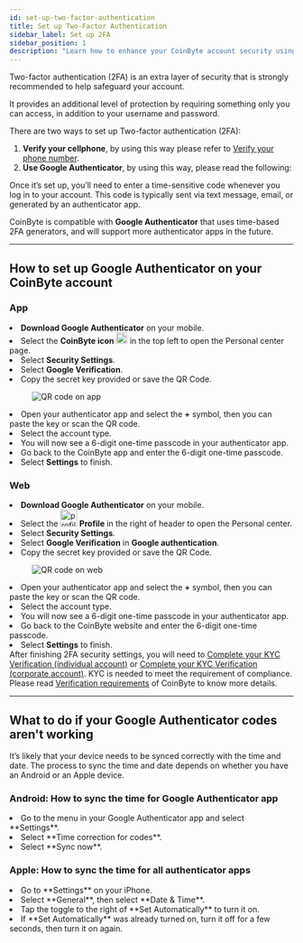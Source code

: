 ```yaml
---
id: set-up-two-factor-authentication
title: Set up Two-Factor Authentication
sidebar_label: Set up 2FA
sidebar_position: 1
description: "Learn how to enhance your CoinByte account security using two-factor authentication (2FA) with Google Authenticator."
---
```



Two-factor authentication (2FA) is an extra layer of security that is strongly recommended to help safeguard your account.

It provides an additional level of protection by requiring something only you can access, in addition to your username and password.

There are two ways to set up Two-factor authentication (2FA):
1. **Verify your cellphone**, by using this way please refer to <a href="/docs/account-security/verification-and-security/verify-your-phone-number">Verify your phone number</a>.
2. **Use Google Authenticator**, by using this way, please read the following:

Once it’s set up, you’ll need to enter a time-sensitive code whenever you log in to your account. This code is typically sent via text message, email, or generated by an authenticator app.

CoinByte is compatible with **Google Authenticator** that uses time-based 2FA generators, and will support more authenticator apps in the future.

---

## How to set up Google Authenticator on your CoinByte account

<Tabs groupId="platform">
  <TabItem value="mobile" label="Mobile App">
  <div style={{ marginTop: '1.5rem' }}></div>

### **App**

<div style={{ marginTop: '1.5rem' }}></div>
<RoundStepList>
  <li><strong>Download Google Authenticator</strong> on your mobile.</li>
   <li>Select the <strong>CoinByte icon</strong> <img src={useBaseUrl('/img/general/logo_app.png')} alt="logo" width="20" /> in the top left to open the Personal center page.</li>
  <li>Select <strong>Security Settings</strong>.</li>
  <li>Select <strong>Google Verification</strong>.</li>
  <li>Copy the secret key provided or save the QR Code.</li>
<figure style={{ textAlign: 'center' }}>
  <img src={useBaseUrl('/img/account-security/verification-and-security/set-up-two-factor-authentication/1.png')} alt="QR code on app" style={{ width: 300 }} />
</figure>
  <li>Open your authenticator app and select the <strong>+</strong> symbol, then you can paste the key or scan the QR code.</li>
  <li>Select the account type.</li>
  <li>You will now see a 6-digit one-time passcode in your authenticator app.</li>
  <li>Go back to the CoinByte app and enter the 6-digit one-time passcode.</li>
  <li>Select <strong>Settings</strong> to finish.</li>
</RoundStepList>

  </TabItem>
  <TabItem value="web" label="Web">
<div style={{ marginTop: '1.5rem' }}></div>

### **Web**

<div style={{ marginTop: '1.5rem' }}></div>
<CoinByteButton text="Complete your Identity Verification" link="https://coinbyte.com.au/en-us/user/rebind-ga/" />
<RoundStepList>
  <li><strong>Download Google Authenticator</strong> on your mobile.</li>
 <li>Select the <img src={useBaseUrl('/img/general/profile-center-web.png')} alt="profile icon" width="30" /> <strong>Profile</strong> in the right of header to open the Personal center.</li>
  <li>Select <strong>Security Settings</strong>.</li>
  <li>Select <strong>Google Verification</strong> in <strong>Google authentication</strong>.</li>
  <li>Copy the secret key provided or save the QR Code.</li>
<figure style={{ textAlign: 'center' }}>
  <img src={useBaseUrl('/img/account-security/verification-and-security/set-up-two-factor-authentication/2.png')} alt="QR code on web" style={{ width: 500 }} />
</figure>
  <li>Open your authenticator app and select the <strong>+</strong> symbol, then you can paste the key or scan the QR code.</li>
  <li>Select the account type.</li>
  <li>You will now see a 6-digit one-time passcode in your authenticator app.</li>
  <li>Go back to the CoinByte website and enter the 6-digit one-time passcode.</li>
  <li>Select <strong>Settings</strong> to finish.</li>
</RoundStepList>

  </TabItem>
</Tabs>

<InfoBox>
After finishing 2FA security settings, you will need to <a href="/docs/account-security/verification-and-security/complete-your-KYC-verification-(individual-account)">Complete your KYC Verification (individual account)</a> or <a href="/docs/account-security/verification-and-security/complete-your-KYC-verification-(corporate-account)">Complete your KYC Verification (corporate account)</a>. KYC is needed to meet the requirement of compliance. Please read <a href="/docs/user-guide/terms-and-law/verification-requirements">Verification requirements</a> of CoinByte to know more details.
</InfoBox>

---

## What to do if your Google Authenticator codes aren't working

It’s likely that your device needs to be synced correctly with the time and date. The process to sync the time and date depends on whether you have an Android or an Apple device.

### Android: How to sync the time for Google Authenticator app

<RoundStepList>
<li>Go to the menu in your Google Authenticator app and select **Settings**. </li> 
<li>Select **Time correction for codes**. </li>  
<li>Select **Sync now**.</li> 
</RoundStepList>

### Apple: How to sync the time for all authenticator apps

<RoundStepList>
<li>Go to **Settings** on your iPhone. </li> 
<li>Select **General**, then select **Date & Time**.</li>  
<li>Tap the toggle to the right of **Set Automatically** to turn it on. </li> 
<li>If **Set Automatically** was already turned on, turn it off for a few seconds, then turn it on again.</li>
</RoundStepList>

<RelatedArticles category="account-security" />
